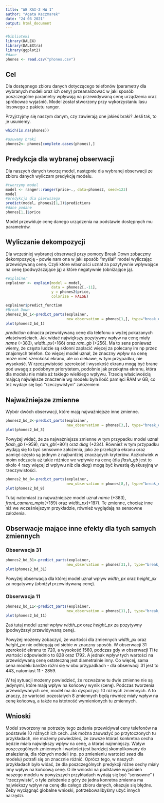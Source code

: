 ```yaml
---
title: "WB XAI-2 HW 1"
author: "Agata Kaczmarek"
date: "24 03 2021"
output: html_document
---
```


```r
#biblioteki
library(DALEX)
library(DALEXtra)
library(ggplot2)
#dane
phones <- read.csv("phones.csv")
```

## Cel
Dla dostępnego zbioru danych dotyczącego telefonów (parametry dla wybranych modeli oraz ich ceny) przeanalizować w jaki sposób poszczególne parametry wpływają na przewidywaną cenę urządzenia oraz spróbować wyjaśnić. Model został stworzony przy wykorzystaniu lasu losowego z pakietu ranger.


Przyjrzyjmy się naszym danym, czy zawierają one jakieś braki? Jeśli tak, to je usuniemy.

```r
which(is.na(phones))

#usuwamy braki
phones2<- phones[complete.cases(phones),]  
```

## Predykcja dla wybranej obserwacji

Dla naszych danych tworzę model, następnie dla wybranej obserwacji ze zbioru danych wyliczam predykcję modelu.

```r
#tworzymy model
model <- ranger::ranger(price~., data=phones2, seed=123)
model
#predykcja dla pierwszego 
predict(model, phones2[1,])$predictions
#dane podane
phones[1,]$price
```

Model przewiduje cenę danego urządzenia na podstawie dostępnych mu parametrów.

## Wyliczanie dekompozycji
Dla wcześniej wybranej obserwacji przy pomocy Break Down zobaczmy dekompozycję - powie nam ona w jaki sposób "myślał" model wyliczając przewidywaną cenę. Czyli które własności uznał za pozytywnie wpływające na cenę (podwyższające ją) a które negatywnie (obniżające ją).

```r
#explainer
explainer <- explain(model = model,
                     data = phones2[,-11],
                     y = phones2$price,
                     colorize = FALSE)

explainer$predict_function
#Break Down
phones2_bd_1<-predict_parts(explainer,
                            new_observation = phones[1,], type="break_down")
plot(phones2_bd_1)

```

*prediction* odnacza przewidywaną cenę dla telefonu o wyżej pokazanych właściwościach. 
Jak widać największy pozytywny wpływ na cenę miały *name* (+383), *width_px*(+166) oraz *ram_gb* (+256). Ma to sens ponieważ wiemy, że często ludzie są skłonni zapłacić więcej za polecany im np przez znajomych telefon. Co więcej model uznał, że znaczny wpływ na cenę może mieć szerokość ekranu, ale co ciekawe, w tym przypadku, nie wysokość. W rzeczywistości szerokość i wysokość ekranu mogą być brane pod uwagę z podobnym priorytetem, podobnie jak przekątna ekranu, która dla modelu nie miała aż takiego wielkiego wpływu. Trzecią właściwością mającą największe znaczenie wg modelu była ilość pamięci RAM w GB, co też wydaje się być "rzeczywistym" założeniem.

## Najważniejsze zmienne
Wybór dwóch obserwacji, które mają najważniejsze inne zmienne.

```r
phones2_bd_3<-predict_parts(explainer,
                            new_observation = phones[3,], type="break_down")
plot(phones2_bd_3)

```

Powyżej widać, że za najważniejsze zmienne w tym przypadku model uznał *flash_gb* (+959), *ram_gb*(+801) oraz *diag* (+234). Również w tym przypadku wydają się to być sensowne założenia, jako że przekątna ekranu oraz pamięć często są jednym z najbardziej znaczących kryteriów. Aczkolwiek w moim odczuciu aż takie różnice we wpływie na cenę (dla *flash_gb* jest to około 4 razy więcej zł wpływu niż dla *diag*) mogą być kwestią dyskusyjną w rzeczywistości.

```r
phones2_bd_8<-predict_parts(explainer,
                            new_observation = phones[8,], type="break_down")
plot(phones2_bd_8)
```

Tutaj natomiast za najważniejsze model uznał *name* (+383), *front_camera_mpix*(+189) oraz *width_px*(+187). Te zmienne, chociaż inne niż we wcześniejszym przykładzie, również wyglądają na sensowne założenia.

## Obserwacje mające inne efekty dla tych samych zmiennych
### Obserwacja 31

```r
phones2_bd_31<-predict_parts(explainer,
                            new_observation = phones[31,], type="break_down")
plot(phones2_bd_31)
```

Powyżej obserwacja dla której model uznał wpływ *width_px* oraz *height_px* za negatywny (obniżył przewidywaną cenę).

### Obserwacja 11

```r
phones2_bd_11<-predict_parts(explainer,
                            new_observation = phones[11,], type="break_down")
plot(phones2_bd_11)
```

Zaś tutaj model uznał wpływ *width_px* oraz *height_px* za pozytywny (podwyższył przewidywaną cenę).

Powyżej możemy zobaczyć, że wartości dla zmiennych *width_px* oraz *height_px* nie odbiegają od siebie w znaczny sposób. W obserwacji 31 szerokość ekranu to 720, a wysokość 1560, podczas gdy w obserwacji 11 te wartości odpowiednio to 828 oraz 1792. A jednak wpływ tych wartości na przewidywaną cenę ostateczną jest diametralnie inny. Co więcej, sama cena modelu bardzo różni się w obu przypadkach - dla obserwacji 31 jest to 443, natomiast 11 - 2859. 

W tej sytuacji możemy powiedzieć, że rozważane tu dwie zmienne nie są jedynymi, które mają wpływ na końcowy wynik (cenę). Podczas tworzenia przewidywanych cen, model ma do dyspozycji 10 różnych zmiennych. A to znaczy, że wartości pozostałych 8 zmiennych będą również miały wpływ na cenę końcową, a także na istotność wymienionych tu zmiennych.

## Wnioski

Model stworzony na potrzeby tego zadania przewidywał ceny telefonów na podstawie 10 różnych ich cech. Jak można zauważyć po przytoczonych tu przykładach, nie możemy powiedzieć, że zawsze któraś konkretna cecha będzie miała największy wpływ na cenę, a któraś najmniejszy. Wpływ poszczególnych zmiennych i wartości jest bardziej skomplikowany do znalezienia, dla różnych modeli (np. po zmienieniu wartości *seed* dla modelu) potrafi się on znacznie różnić. Oprócz tego, w naszych przykładach było widać, że dla poszczególnych predykcji różne cechy miały inny wpływ na końcową cenę. O ile wnioski na podstawie wyjaśnień naszego modelu w powyższych przykładach wydają się być "sensowne" i "rzeczywiste", o tyle założenie z góry że jedna konretna zmienna ma najwiekszy wpływ na cenę dla całego zbioru danych, okazuje się błędne. Żeby wyciągnąć globalne wnioski, potrzebowalibyśmy użyć innych narzędzi.

